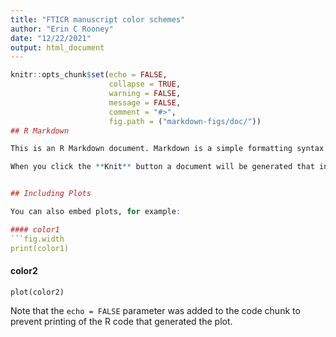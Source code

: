 ```yaml
---
title: "FTICR manuscript color schemes"
author: "Erin C Rooney"
date: "12/22/2021"
output: html_document
---
```


```r
knitr::opts_chunk$set(echo = FALSE,
                      collapse = TRUE,
                      warning = FALSE,
                      message = FALSE,
                      comment = "#>",
                      fig.path = ("markdown-figs/doc/"))
## R Markdown

This is an R Markdown document. Markdown is a simple formatting syntax for authoring HTML, PDF, and MS Word documents. For more details on using R Markdown see <http://rmarkdown.rstudio.com>.

When you click the **Knit** button a document will be generated that includes both content as well as the output of any embedded R code chunks within the document. You can embed an R code chunk like this:


## Including Plots

You can also embed plots, for example:

#### color1
```{fig.width=5.5, fig.height = 9, echo=FALSE}
print(color1)
```

#### color2
```{fig.width=5.5, fig.height = 9, echo=FALSE}
plot(color2)
```

Note that the `echo = FALSE` parameter was added to the code chunk to prevent printing of the R code that generated the plot.
